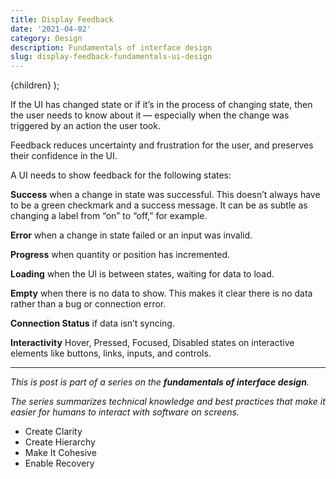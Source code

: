 ```yaml
---
title: Display Feedback
date: '2021-04-02'
category: Design
description: Fundamentals of interface design
slug: display-feedback-fundamentals-ui-design
---
```


  <BlogPostLayout meta={meta}>{children}</BlogPostLayout>
);

If the UI has changed state or if it’s in the process of changing state, then the user needs to know about it — especially when the change was triggered by an action the user took.  

Feedback reduces uncertainty and frustration for the user, and preserves their confidence in the UI.  

A UI needs to show feedback for the following states:

**Success** when a change in state was successful. This doesn’t always have to be a green checkmark and a success message. It can be as subtle as changing a label from “on” to “off,” for example. 

**Error** when a change in state failed or an input was invalid.

**Progress** when quantity or position has incremented. 

**Loading** when the UI is between states, waiting for data to load. 

**Empty** when there is no data to show. This makes it clear there is no data rather than a bug or connection error. 

**Connection Status** if data isn’t syncing.

**Interactivity** Hover, Pressed, Focused, Disabled states on interactive elements like buttons, links, inputs, and controls.

---
*This is post is part of a series on the **fundamentals of interface design**.*

*The series summarizes technical knowledge and best practices that make it easier for humans to interact with software on screens.*

- <Link href={"/writing/create-clarity-fundamentals-ui-design"}>Create Clarity</Link>
- <Link href={"/writing/create-hierarchy-fundamentals-ui-design"}>Create Hierarchy</Link>
- <Link href={"/writing/make-it-cohesive-fundamentals-ui-design"}>Make It Cohesive</Link>
- <Link href={"/writing/enable-recovery-fundamentals-ui-design"}>Enable Recovery</Link>